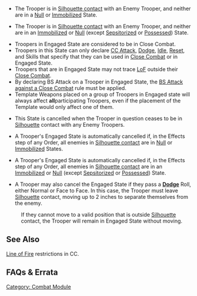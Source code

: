 {{section-combat-module}}
{{section-game-states}}


{{skillbox |black| ENGAGED STATE |}}
{{Activation}}
{{c1}}
* The Trooper is in [[Silhouette contact]] with an Enemy Trooper, and neither are in a [[Null]] or [[Immobilized]] State. 
{{c1end}}
{{n4list}}
* The Trooper is in [[Silhouette contact]] with an Enemy Trooper, and neither are in an [[Immobilized]] or [[Null]] (except [[Sepsitorized]] or [[Possessed]]) State. 
{{n4end}}
{{effects}}
*Troopers in Engaged State are considered to be in Close Combat.
*Troopers in this State can only declare [[CC Attack]], [[Dodge]], [[Idle]], [[Reset]], and Skills that specify that they can be used in [[Close Combat]] or in Engaged State. {{seefaq | Berserk can be declared while in Engaged State.}}
*Troopers that are in Engaged State may not trace [[LoF]] outside their [[Close Combat]].
*By declaring BS Attack on a Trooper in Engaged State, the [[Ballistic_Skills#BS_Attack_Into_a_Close_Combat|BS Attack against a Close Combat]] rule must be applied.
*Template Weapons placed on a group of Troopers in Engaged state will always affect '''all '''participating Troopers, even if the placement of the Template would only affect one of them.
{{cancellation}}
*This State is cancelled when the Trooper in question ceases to be in [[Silhouette]] contact with any Enemy Troopers. 
{{c1}}
*A Trooper's Engaged State is automatically cancelled if, in the Effects step of any Order, all enemies in [[Silhouette contact]] are in [[Null]] or [[Immobilized]] States. 
{{c1end}}
{{n4list}}
*A Trooper's Engaged State is automatically cancelled if, in the Effects step of any Order, all enemies in [[Silhouette contact]] are in an [[Immobilized]] or [[Null]] (except [[Sepsitorized]] or [[Possessed]]) State.
{{n4end}}
*A Trooper may also cancel the Engaged State if they pass a '''[[Dodge]]''' Roll, either Normal or Face to Face. In this case, the Trooper must leave [[Silhouette]] contact, moving up to 2 inches to separate themselves from the enemy.
:If they cannot move to a valid position that is outside [[Silhouette]] contact, the Trooper will remain in Engaged State without moving.


==See Also==
[[Line of Fire]] restrictions in CC.


== FAQs & Errata ==

{{faqbox |
type = errata |
title = N4 Errata |
version = 1.0, Jan 2021 |
q = [Errata] Can you use Berserk if you start the Order in Engaged State? |
a = Yes. Berserk can be declared while in Engaged State. |
related = [[Berserk]], [[Engaged State]] }}


{{section-combat-module}}
{{section-game-states}}


[[Category: Combat Module]]
